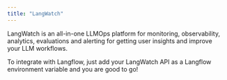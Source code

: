 ```yaml
---
title: "LangWatch"
---
```


LangWatch is an all-in-one LLMOps platform for monitoring, observability, analytics, evaluations and alerting for getting user insights and improve your LLM workflows.

To integrate with Langflow, just add your LangWatch API as a Langflow environment variable and you are good to go\!

## 